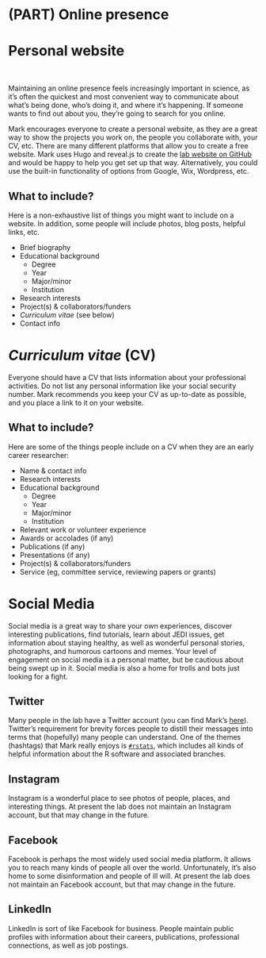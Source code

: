 # (PART) Online presence {-}

# Personal website

<br>

Maintaining an online presence feels increasingly important in science, as it's often the quickest and most convenient way to communicate about what's being done, who's doing it, and where it's happening. If someone wants to find out about you, they're going to search for you online.

Mark encourages everyone to create a personal website, as they are a great way to show the projects you work on, the people you collaborate with, your CV, etc. There are many different platforms that allow you to create a free website. Mark uses Hugo and reveal.js to create the [lab website on GitHub](https://github.com/scheuerell-lab/website) and would be happy to help you get set up that way. Alternatively, you could use the built-in functionality of options from Google, Wix, Wordpress, etc.


## What to include?

Here is a non-exhaustive list of things you might want to include on a website. In addition, some people will include photos, blog posts, helpful links, etc.

* Brief biography  
* Educational background  
    - Degree  
    - Year  
    - Major/minor  
    - Institution  
* Research interests  
* Project(s) & collaborators/funders  
* *Curriculum vitae* (see below)  
* Contact info


# *Curriculum vitae* (CV)

<p></p>

Everyone should have a CV that lists information about your professional activities. Do not list any personal information like your social security number. Mark recommends you keep your CV as up-to-date as possible, and you place a link to it on your website.


## What to include?

Here are some of the things people include on a CV when they are an early career researcher:

* Name & contact info  
* Research interests  
* Educational background  
    - Degree  
    - Year  
    - Major/minor  
    - Institution  
* Relevant work or volunteer experience  
* Awards or accolades (if any)
* Publications (if any)
* Presentations (if any)
* Project(s) & collaborators/funders  
* Service (eg, committee service, reviewing papers or grants)


# Social Media

<p></p>

Social media is a great way to share your own experiences, discover interesting publications, find tutorials, learn about JEDI issues, get information about staying healthy, as well as wonderful personal stories, photographs, and humorous cartoons and memes. Your level of engagement on social media is a personal matter, but be cautious about being swept up in it. Social media is also a home for trolls and bots just looking for a fight.

## Twitter

Many people in the lab have a Twitter account (you can find Mark's [here](https://twitter.com/mark_scheuerell)). Twitter's requirement for brevity forces people to distill their messages into terms that (hopefully) many people can understand. One of the themes (hashtags) that Mark really enjoys is [`#rstats`](https://twitter.com/search?q=%23rstats&src=typed_query&f=live), which includes all kinds of helpful information about the R software and associated branches.

## Instagram

Instagram is a wonderful place to see photos of people, places, and interesting things. At present the lab does not maintain an Instagram account, but that may change in the future. 

## Facebook

Facebook is perhaps the most widely used social media platform. It allows you to reach many kinds of people all over the world. Unfortunately, it's also home to some disinformation and people of ill will. At present the lab does not maintain an Facebook account, but that may change in the future. 

## LinkedIn

LinkedIn is sort of like Facebook for business. People maintain public profiles with information about their careers, publications, professional connections, as well as job postings.




